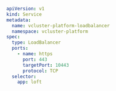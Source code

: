 ```yaml
apiVersion: v1
kind: Service
metadata:
  name: vcluster-platform-loadbalancer
  namespace: vcluster-platform
spec:
  type: LoadBalancer
  ports:
    - name: https
      port: 443
      targetPort: 10443
      protocol: TCP
  selector:
    app: loft
```
